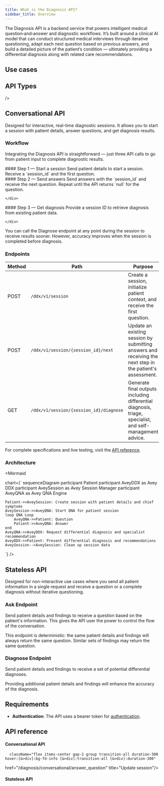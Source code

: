 ```yaml
---
title: What is the Diagnosis API?
sidebar_title: Overview
---
```




The Diagnosis API is a backend service that powers intelligent medical question‑and‑answer and diagnostic workflows.
It’s built around a clinical AI model that can conduct structured medical interviews through iterative questioning, adapt each next question based on previous answers, and build a detailed picture of the patient’s condition — ultimately providing a differential diagnosis along with related care recommendations.

## Use cases
<Cards>
  <Card
    title="Differential diagnosis"
    description="Get a list of medical conditions the patient is suffering from"
  />
  <Card
    title="Self-management advice"
    description="Provides practical guidance to help individuals manage their symptoms safely at home"
  />
  <Card
    title="Triage recommendation"
    description="Suggests the appropriate level of care based on patient input."
  />
  <Card
    title="Specialist recommendation"
    description="Recommends the appropriate medical specialty to visit based on patient input."
  />
</Cards>

## API Types

<Cards>
  <Card
    title="Conversational API"
    description="Interactive diagnostic sessions with iterative questioning to reach a diagnosis."

  />
  <Card
    title="Stateless API"
    description="Send all patient information in a single request and receive a question or a complete diagnosis."
  />
</Cards>
## Conversational API
Designed for interactive, real-time diagnostic sessions. It allows you to start a session with patient details, answer questions, and get diagnosis results.
### Workflow
Integrating the Diagnosis API is straightforward — just three API calls to go from patient input to complete diagnostic results.
<div className="fd-steps">
  <div className="fd-step">
    <div className="fd-step-content">
#### Step 1 — Start a session
Send patient details to start a session.  
Receive a `session_id` and the first question.
    </div> 
  </div>
    <div className="fd-step">
    <div className="fd-step-content">
#### Step 2 — Send answers 
Send answers with the `session_id` and receive the next question.  
Repeat until the API returns `null` for the question.

    </div> 
  </div>
    <div className="fd-step">
    <div className="fd-step-content">
#### Step 3 — Get diagnosis
Provide a session ID to retrieve diagnosis from existing patient data.

    </div> 
  </div>
</div>
<Callout type="info">You can call the Diagnose endpoint at any point during the session to receive results sooner.
However, accuracy improves when the session is completed before diagnosis.</Callout>


### Endpoints

| Method | Path                      | Purpose |
|--------|----------------------------|---------|
| POST   | `/ddx/v1/session`             | Create a session, initialize patient context, and receive the first question. |
| POST   | `/ddx/v1/session/{session_id}/next` | Update an existing session by submitting answers and receiving the next step in the patient's assessment. |
| GET   | `/ddx/v1/session/{session_id}/diagnose`            | Generate final outputs including differential diagnosis, triage, specialist, and self-management advice. |

For complete specifications and live testing, visit the 
<a href="#api-reference" 
className="underline decoration-current hover:text-av-gray-500 hover:decoration-av-gray-500 transition-colors duration-300">API reference</a>.

### Architecture
<Mermaid

  chart={`
sequenceDiagram
    participant Patient
    participant AveyDDX as Avey DDX
    participant AveySession as Avey Session Manager
    participant AveyQNA as Avey QNA Engine

    Patient->>AveySession: Create session with patient details and chief symptoms
    AveySession->>AveyQNA: Start QNA for patient session
    loop QNA Loop
        AveyQNA->>Patient: Question
        Patient->>AveyQNA: Answer
    end
    AveyQNA->>AveyDDX: Request differential diagnosis and specialist recommendation
    AveyDDX->>Patient: Present differential diagnosis and recommendations
    AveySession-->AveySession: Clean up session data
`}
/>




## Stateless API
Designed for non-interactive use cases where you send all patient information in a single request and receive a question or a complete diagnosis without iterative questioning.


### Ask Endpoint

Send patient details and findings to receive a question based on the patient's information. This gives the API user the power to control the flow of the conversation.




<Callout type="info">This endpoint is deterministic: the same patient details and findings will always return the same question. Similar sets of findings may return the same question.</Callout>

### Diagnose Endpoint

Send patient details and findings to receive a set of potential differential diagnoses.


<Callout type="info">Providing additional patient details and findings will enhance the accuracy of the diagnosis.</Callout>




## Requirements
- **Authentication**: The API uses a bearer token for 
<a href="/authentication" className="underline decoration-current hover:text-av-gray-500 hover:decoration-av-gray-500 transition-colors duration-300">authentication</a>.


## API reference

#### Conversational API
<Cards className="grid grid-cols-3 ">
  <Card
      className="flex items-center gap-2 group transition-all duration-300 hover:[&>div]:bg-fd-info [&>div]:transition-all [&>div]:duration-300"
href="/diagnosis/conversational/start_session" title="Start session"/>
    <Card

      className="flex items-center gap-2 group transition-all duration-300 hover:[&>div]:bg-fd-info [&>div]:transition-all [&>div]:duration-300"

href="/diagnosis/conversational/answer_question" title="Update session"/>
    <Card
      className="flex items-center gap-2 group transition-all duration-300 hover:[&>div]:bg-fd-info [&>div]:transition-all [&>div]:duration-300"
href="/diagnosis/conversational/diagnose_session" title="Get diagnosis"
/>
</Cards>

#### Stateless API
<Cards className="grid grid-cols-3 ">
  <Card
      className="flex items-center gap-2 group transition-all duration-300 hover:[&>div]:bg-fd-info [&>div]:transition-all [&>div]:duration-300"
href="/diagnosis/stateless/ask" title="Ask"/>
    <Card
      className="flex items-center gap-2 group transition-all duration-300 hover:[&>div]:bg-fd-info [&>div]:transition-all [&>div]:duration-300"
href="/diagnosis/stateless/diagnose" title="Diagnose"/>
</Cards>


